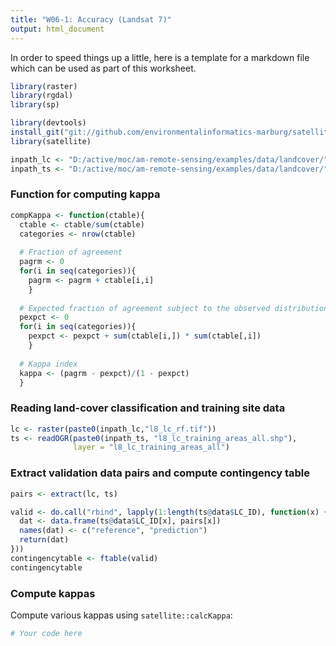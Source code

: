 ```yaml
---
title: "W06-1: Accuracy (Landsat 7)"
output: html_document
---
```


In order to speed things up a little, here is a template for a markdown file
which can be used as part of this worksheet.

```r
library(raster)
library(rgdal)
library(sp)

library(devtools)
install_git("git://github.com/environmentalinformatics-marburg/satellite")
library(satellite)

inpath_lc <- "D:/active/moc/am-remote-sensing/examples/data/landcover/"
inpath_ts <- "D:/active/moc/am-remote-sensing/examples/data/landcover/"
```

### Function for computing kappa
```r
compKappa <- function(ctable){
  ctable <- ctable/sum(ctable)
  categories <- nrow(ctable)
  
  # Fraction of agreement
  pagrm <- 0
  for(i in seq(categories)){
    pagrm <- pagrm + ctable[i,i]
    }
  
  # Expected fraction of agreement subject to the observed distribution
  pexpct <- 0
  for(i in seq(categories)){
    pexpct <- pexpct + sum(ctable[i,]) * sum(ctable[,i])
    }
  
  # Kappa index
  kappa <- (pagrm - pexpct)/(1 - pexpct)
  }
```

### Reading land-cover classification and training site data
```r
lc <- raster(paste0(inpath_lc,"l8_lc_rf.tif"))
ts <- readOGR(paste0(inpath_ts, "l8_lc_training_areas_all.shp"), 
              layer = "l8_lc_training_areas_all")
```

### Extract validation data pairs and compute contingency table
```r
pairs <- extract(lc, ts)

valid <- do.call("rbind", lapply(1:length(ts@data$LC_ID), function(x) {
  dat <- data.frame(ts@data$LC_ID[x], pairs[x])
  names(dat) <- c("reference", "prediction")
  return(dat)
}))
contingencytable <- ftable(valid)
contingencytable
```

### Compute kappas
Compute various kappas using `satellite::calcKappa`:
```r
# Your code here
```
